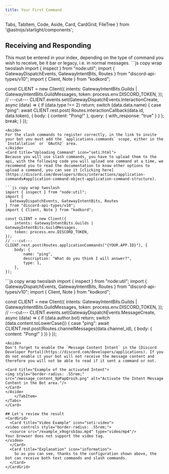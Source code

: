 ```yaml
---
title: Your First Command
---
```


  Tabs, TabItem, Code, Aside, Card, CardGrid, FileTree
} from '@astrojs/starlight/components';

## Receiving and Responding
<Card title="Select a type">
This must be entered in your index, depending on the type of command you wish to receive, be it bar or legacy, i.e. in normal messages.
<Tabs syncKey="language-select">
  <TabItem label="Slash Commands">
```js copy wrap twoslash
import { inspect } from "node:util";
import {
  GatewayDispatchEvents, GatewayIntentBits, Routes
} from "discord-api-types/v10";
import { Client, Note } from "kodkord";

const CLIENT = new Client({
	intents: GatewayIntentBits.Guilds | GatewayIntentBits.GuildMessages,
	token: process.env.DISCORD_TOKEN,
});
// ---cut---
CLIENT.events.set(GatewayDispatchEvents.InteractionCreate, async (data) => {
	if (data.type !== 2) return;
	switch (data.data.name) {
		case "ping": await CLIENT.rest.post(
			Routes.interactionCallback(data.id, data.token), {
				body: { content: "Pong!" },
				query: { with_response: "true" }
			}
		); break;
	}
});
```
<Aside>
For the slash commands to register correctly, in the link to invite your bot you must add the `applications.commands` scope, either in the `Installation` or `OAuth2` area.
</Aside>
<Card title="Uploading Command" icon="seti:html">
Because you will use slash commands, you have to upload them to the api, with the following code you will upload one command at a time, we recommend you to read the documentation to know other options to upload a command, you can see it [clicking here](https://discord.com/developers/docs/interactions/application-commands#application-command-object-application-command-structure).

```js copy wrap twoslash
import { inspect } from "node:util";
import {
  GatewayDispatchEvents, GatewayIntentBits, Routes
} from "discord-api-types/v10";
import { Client, Note } from "kodkord";

const CLIENT = new Client({
	intents: GatewayIntentBits.Guilds | GatewayIntentBits.GuildMessages,
	token: process.env.DISCORD_TOKEN,
});
// ---cut---
CLIENT.rest.post(Routes.applicationCommands("{YOUR.APP.ID}"), {
	body: {
		name: "ping",
		description: "What do you think I will answer?",
		type: 1,
	},
});
```
</Card>
  </TabItem>
  <TabItem label="Legacy Command">
```js copy wrap twoslash
import { inspect } from "node:util";
import {
  GatewayDispatchEvents, GatewayIntentBits, Routes
} from "discord-api-types/v10";
import { Client, Note } from "kodkord";

const CLIENT = new Client({
	intents: GatewayIntentBits.Guilds | GatewayIntentBits.GuildMessages,
	token: process.env.DISCORD_TOKEN,
});
// ---cut---
CLIENT.events.set(GatewayDispatchEvents.MessageCreate, async (data) => {
	if (data.author.bot) return;
	switch (data.content.toLowerCase()) {
		case "ping": await CLIENT.rest.post(Routes.channelMessages(data.channel_id), {
			body: {
				content: "Pong!"
			}
		})
  }
});
```
<Aside>
Don't forget to enable the `Message Content Intent` in the [Discord Developer Portal](https://discord.com/developers/applications). If you do not enable it your bot will not receive the message content and therefore you will not be able to read if it sent a command or not.

<Card title="Example of the activated Intent">
<img style="border-radius: .55rem;" src="/message_content_9pPapQroih.png" alt="Activate the Intent Message Content in the Bot area."/>
</Card>
</Aside>
	</TabItem>
</Tabs>
</Card>

## Let's review the result
<CardGrid>
  <Card title="Video Example" icon="seti:video">
<video controls style="border-radius: .55rem;">
  <source src="/example_x9ogrsb3au.mp4" type="video/mp4"/>
Your browser does not support the video tag.
</video>
  </Card>
  <Card title="Explanation" icon="information">
    So as you can see, thanks to the configuration shown above, the bot can receive both text commands and slash commands.
  </Card>
</CardGrid>